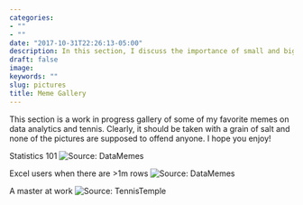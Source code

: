 ```yaml
---
categories:
- ""
- ""
date: "2017-10-31T22:26:13-05:00"
description: In this section, I discuss the importance of small and big successes
draft: false
image: 
keywords: ""
slug: pictures
title: Meme Gallery
---
```


This section is a work in progress gallery of some of my favorite memes on data analytics and tennis. Clearly, it should be taken with a grain of salt and none of the pictures are supposed to offend anyone. I hope you enjoy!


Statistics 101
![Source: DataMemes](meme1.jpg)


Excel users when there are >1m rows
![Source: DataMemes](meme2.jpg)


A master at work
![Source: TennisTemple](meme3.jpg)